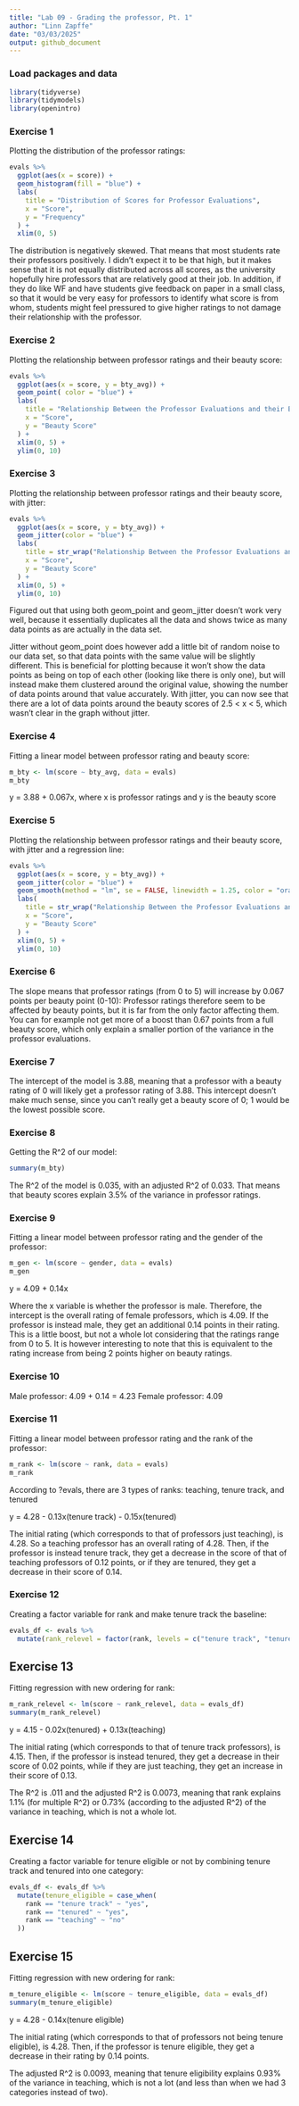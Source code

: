 ```yaml
---
title: "Lab 09 - Grading the professor, Pt. 1"
author: "Linn Zapffe"
date: "03/03/2025"
output: github_document
---
```


### Load packages and data

```r
library(tidyverse) 
library(tidymodels)
library(openintro)
```

### Exercise 1

Plotting the distribution of the professor ratings:
```r
evals %>% 
  ggplot(aes(x = score)) +
  geom_histogram(fill = "blue") +
  labs(
    title = "Distribution of Scores for Professor Evaluations",
    x = "Score",
    y = "Frequency"
  ) +
  xlim(0, 5)

```

The distribution is negatively skewed. That means that most students rate their professors positively. I didn't expect it to be that high, but it makes sense that it is not equally distributed across all scores, as the university hopefully hire professors that are relatively good at their job. In addition, if they do like WF and have students give feedback on paper in a small class, so that it would be very easy for professors to identify what score is from whom, students might feel pressured to give higher ratings to not damage their relationship with the professor.

### Exercise 2

Plotting the relationship between professor ratings and their beauty score:
```r
evals %>% 
  ggplot(aes(x = score, y = bty_avg)) +
  geom_point( color = "blue") +
  labs(
    title = "Relationship Between the Professor Evaluations and their Beauty Score",
    x = "Score",
    y = "Beauty Score"
  ) +
  xlim(0, 5) +
  ylim(0, 10)
```

### Exercise 3

Plotting the relationship between professor ratings and their beauty score, with jitter:
```r
evals %>% 
  ggplot(aes(x = score, y = bty_avg)) +
  geom_jitter(color = "blue") +
  labs(
    title = str_wrap("Relationship Between the Professor Evaluations and their Beauty Score - with Jitter", width = 80),
    x = "Score",
    y = "Beauty Score"
  ) +
  xlim(0, 5) + 
  ylim(0, 10)
```

Figured out that using both geom_point and geom_jitter doesn't work very well, because it essentially duplicates all the data and shows twice as many data points as are actually in the data set.

Jitter without geom_point does however add a little bit of random noise to our data set, so that data points with the same value will be slightly different. This is beneficial for plotting because it won't show the data points as being on top of each other (looking like there is only one), but will instead make them clustered around the original value, showing the number of data points around that value accurately. With jitter, you can now see that there are a lot of data points around the beauty scores of 2.5 < x < 5, which wasn't clear in the graph without jitter.


### Exercise 4

Fitting a linear model between professor rating and beauty score:
```r
m_bty <- lm(score ~ bty_avg, data = evals)
m_bty
```

y = 3.88 + 0.067x, where x is professor ratings and y is the beauty score


### Exercise 5

Plotting the relationship between professor ratings and their beauty score, with jitter and a regression line:
```r
evals %>% 
  ggplot(aes(x = score, y = bty_avg)) +
  geom_jitter(color = "blue") +
  geom_smooth(method = "lm", se = FALSE, linewidth = 1.25, color = "orange") +
  labs(
    title = str_wrap("Relationship Between the Professor Evaluations and their Beauty Score - with Jitter and a Regression Line", width = 80),
    x = "Score",
    y = "Beauty Score"
  ) +
  xlim(0, 5) + 
  ylim(0, 10)
```


### Exercise 6

The slope means that professor ratings (from 0 to 5) will increase by 0.067 points per beauty point (0-10): Professor ratings therefore seem to be affected by beauty points, but it is far from the only factor affecting them. You can for example not get more of a boost than 0.67 points from a full beauty score, which only explain a smaller portion of the variance in the professor evaluations. 


### Exercise 7

The intercept of the model is 3.88, meaning that a professor with a beauty rating of 0 will likely get a professor rating of 3.88. This intercept doesn't make much sense, since you can't really get a beauty score of 0; 1 would be the lowest possible score.


### Exercise 8

Getting the R^2 of our model:
```r
summary(m_bty)
```

The R^2 of the model is 0.035, with an adjusted R^2 of 0.033. That means that beauty scores explain 3.5% of the variance in professor ratings.


### Exercise 9

Fitting a linear model between professor rating and the gender of the professor:
```r
m_gen <- lm(score ~ gender, data = evals)
m_gen
```

y = 4.09 + 0.14x

Where the x variable is whether the professor is male. Therefore, the intercept is the overall rating of female professors, which is 4.09. If the professor is instead male, they get an additional 0.14 points in their rating. This is a little boost, but not a whole lot considering that the ratings range from 0 to 5. It is however interesting to note that this is equivalent to the rating increase from being 2 points higher on beauty ratings.


### Exercise 10

Male professor: 4.09 + 0.14 = 4.23
Female professor: 4.09


### Exercise 11

Fitting a linear model between professor rating and the rank of the professor:
```r
m_rank <- lm(score ~ rank, data = evals)
m_rank
```
According to ?evals, there are 3 types of ranks: teaching, tenure track, and tenured

y = 4.28 - 0.13x(tenure track) - 0.15x(tenured)

The initial rating (which corresponds to that of professors just teaching), is 4.28. So a teaching professor has an overall rating of 4.28. Then, if the professor is instead tenure track, they get a decrease in the score of that of teaching professors of 0.12 points, or if they are tenured, they get a decrease in their score of 0.14.


### Exercise 12
Creating a factor variable for rank and make tenure track the baseline:
```r
evals_df <- evals %>% 
  mutate(rank_relevel = factor(rank, levels = c("tenure track", "tenured", "teaching")))
```


## Exercise 13
Fitting regression with new ordering for rank:
```r
m_rank_relevel <- lm(score ~ rank_relevel, data = evals_df)
summary(m_rank_relevel)
```
y = 4.15 - 0.02x(tenured) + 0.13x(teaching)

The initial rating (which corresponds to that of tenure track professors), is 4.15. Then, if the professor is instead tenured, they get a decrease in their score of 0.02 points, while if they are just teaching, they get an increase in their score of 0.13.

The R^2 is .011 and the adjusted R^2 is 0.0073, meaning that rank explains 1.1% (for multiple R^2) or 0.73% (according to the adjusted R^2) of the variance in teaching, which is not a whole lot.


## Exercise 14
Creating a factor variable for tenure eligible or not by combining tenure track and tenured into one category:
```r
evals_df <- evals_df %>% 
  mutate(tenure_eligible = case_when(
    rank == "tenure track" ~ "yes",
    rank == "tenured" ~ "yes",
    rank == "teaching" ~ "no"
  ))
```


## Exercise 15
Fitting regression with new ordering for rank:
```r
m_tenure_eligible <- lm(score ~ tenure_eligible, data = evals_df)
summary(m_tenure_eligible)
```
y = 4.28 - 0.14x(tenure eligible)

The initial rating (which corresponds to that of professors not being tenure eligible), is 4.28. Then, if the professor is tenure eligible, they get a decrease in their rating by 0.14 points.

The adjusted R^2 is 0.0093, meaning that tenure eligibility explains 0.93% of the variance in teaching, which is not a lot (and less than when we had 3 categories instead of two).